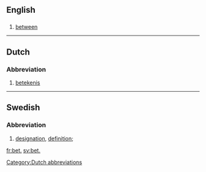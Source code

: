 ==English==

==={{abbreviation-old|en}}===
{{head|en}}

# [[between]]

----

==Dutch==

===Abbreviation===
{{head|nl}}

# [[betekenis]]

[[Category:Dutch abbreviations]]

----

==Swedish==

===Abbreviation===
{{head|sv|abbreviation}}

# {{context|lexicography|lang=sv}} [[designation]], [[definition]]; {{abbreviation of|beteckning|lang=sv}}

[[fr:bet.]]
[[sv:bet.]]